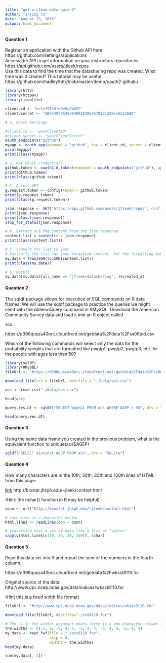 ```yaml
---
title: "get-n-clean-data-quiz-2"
author: "I-Ting Yu"
date: "August 19, 2016"
output: html_document
---
```


#### Question 1 
Register an application with the Github API here https://github.com/settings/applications  
Access the API to get information on your instructors repositories  https://api.github.com/users/jtleek/repos      
Use this data to find the time that the datasharing repo was created.  What time was it created? This tutorial may be useful  https://github.com/hadley/httr/blob/master/demo/oauth2-github.r  

```r
library(httr)
library(httpuv)
library(jsonlite)
```

```r
client.id <- "bc1ef97b9fe0e5a2b492"
client.secret <- "d05449f9535e64091820a7670131328e16523682"

```

```r
# 1. OAuth Settings

#client.id <- "yourClientID"
#client.secret <- "yourClientSecret"
oauth_endpoints("github")
myapp <- oauth_app(appname = "github", key = client.id, secret = client.secret)
print(myapp)
print(class(myapp))

# 2. Get OAuth credentials
github.token <- oauth2.0_token(endpoint = oauth_endpoints("github"), app = myapp)
print(github.token)
print(class(github.token))

# 3. Access API
g.request.token <- config(token = github.token)
print(g.request.token)
print(class(g.request.token))

json.response <- GET("https://api.github.com/users/jtleek/repos", config = g.request.token)
print(json.response)
print(class(json.response))
stop_for_status(json.response)

# 4. Extract out the content from the json.response
content.list = content(x = json.response)
print(class(content.list))

# 5. convert the list to json 
# Basically the list has json-formatted content, but the formatting make it hard to read. As a result, we use "toJSON" to parse the list and use "fromJSON" to convert the json content into a data.frame  
my.data = fromJSON(toJSON(content.list))
print(class(my.data))

# 6. Result 
my.data[my.data$full_name == "jtleek/datasharing", ]$created_at
```

#### Question 2 
The sqldf package allows for execution of SQL commands on R data frames. We will use the sqldf package to practice the queries we might send with the dbSendQuery command in RMySQL. Download the American Community Survey data and load it into an R object called

acs  

https://d396qusza40orc.cloudfront.net/getdata%2Fdata%2Fss06pid.csv

Which of the following commands will select only the data for the probability weights that are formatted like pwgtp1, pwgtp2, pwgtp3, etc. for the people with ages less than 50?

```r
library(sqldf)
library(RMySQL)
fileUrl <- "https://d396qusza40orc.cloudfront.net/getdata%2Fdata%2Fss06pid.csv"

download.file(url = fileUrl, destfile = "./data/acs.csv")

acs <- read.csv("./data/acs.csv")

head(acs)

query.res.df <- sqldf("SELECT pwgtp1 FROM acs WHERE AGEP < 50", drv = "SQLite")

head(query.res.df)
```

#### Question 3
Using the same data frame you created in the previous problem, what is the equivalent function to unique(acs$AGEP)

```r
sqldf("SELECT distinct AGEP FROM acs", drv = "SQLite")
```

#### Question 4 
How many characters are in the 10th, 20th, 30th and 100th lines of HTML from this page:

[link](http://biostat.jhsph.edu/~jleek/contact.html) http://biostat.jhsph.edu/~jleek/contact.html

(Hint: the nchar() function in R may be helpful)

```r
conn <- url("http://biostat.jhsph.edu/~jleek/contact.html")

# each line is a character vector
html.lines <- readLines(con = conn)

# traversing over a set of data like a list or "vector"
sapply(html.lines[c(10, 20, 30, 100)], nchar)
```

#### Question 5 
Read this data set into R and report the sum of the numbers in the fourth column.  

https://d396qusza40orc.cloudfront.net/getdata%2Fwksst8110.for  

Original source of the data:  
http://www.cpc.ncep.noaa.gov/data/indices/wksst8110.for  

(Hint this is a fixed width file format)

```r
fileUrl <- "http://www.cpc.ncep.noaa.gov/data/indices/wksst8110.for"

download.file(fileUrl, destfile="./sst8110.for")

# The -1 in the widths argument means there is a one-character column that should be ignored, the -5 means a five-character column that should be ignored.
the.widths <- c(-1, 9, -5, 4, 4, -5, 4, 4, -5, 4, 4, -5, 4, 4)
my.data <- read.fwf(file = "./sst8110.for",
                    skip = 4,
                    widths = the.widths)
head(my.data)

sum(my.data[, 4])
```




